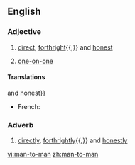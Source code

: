 ==English==

===Adjective===
{{en-adj|-|head=[[man]]-to-man}}

# [[direct]], [[forthright]]{{,}} and [[honest]]
# {{context|sports}} [[one-on-one]]

====Translations====
{{trans-top|direct, forthright{{,}} and honest}}
* French: {{t+|fr|d'homme à homme}}
{{trans-mid}}
{{trans-bottom}}

===Adverb===
{{en-adv|-}}

# [[directly]], [[forthrightly]]{{,}} and [[honestly]]

[[vi:man-to-man]]
[[zh:man-to-man]]